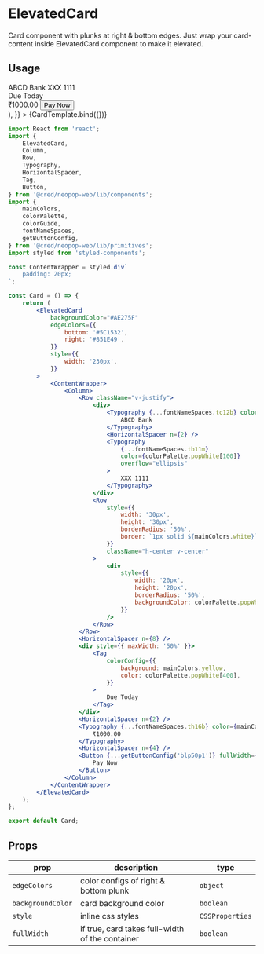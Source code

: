 
<Meta title="Components/ElevatedCard" component={ElevatedCard} />

# ElevatedCard

Card component with plunks at right & bottom edges. Just wrap your card-content inside ElevatedCard component to make it elevated.


## Usage

<Canvas>
    <Story
        name="Basic Card"
        args={{
            backgroundColor: '#AE275F',
            edgeColors: {
                bottom: '#5C1532',
                right: '#851E49',
            },
            style: {
                width: '230px',
            },
            children: (
                <div style={{ padding: '20px' }}>
                    <Column>
                        <Row className="v-justify">
                            <div>
                                <Typography {...fontNameSpaces.tc12b} color={mainColors.white}>
                                    ABCD Bank
                                </Typography>
                                <HorizontalSpacer n={2} />
                                <Typography
                                    {...fontNameSpaces.tb11m}
                                    color={colorPalette.popWhite[100]}
                                    overflow="ellipsis"
                                >
                                    XXX 1111
                                </Typography>
                            </div>
                            <Row
                                style={{
                                    width: '30px',
                                    height: '30px',
                                    borderRadius: '50%',
                                    border: `1px solid ${mainColors.white}`,
                                }}
                                className="h-center v-center"
                            >
                                <div
                                    style={{
                                        width: '20px',
                                        height: '20px',
                                        borderRadius: '50%',
                                        backgroundColor: colorPalette.popWhite[300],
                                    }}
                                />
                            </Row>
                        </Row>
                        <HorizontalSpacer n={8} />
                        <div style={{ maxWidth: '50%' }}>
                            <Tag
                                colorConfig={{
                                    background: mainColors.yellow,
                                    color: colorPalette.popWhite[400],
                                }}
                            >
                                Due Today
                            </Tag>
                        </div>
                        <HorizontalSpacer n={2} />
                        <Typography {...fontNameSpaces.th16b} color={mainColors.white}>
                            ₹1000.00
                        </Typography>
                        <HorizontalSpacer n={4} />
                        <Button {...getButtonConfig('blp50p1')} fullWidth={true}>
                            Pay Now
                        </Button>
                    </Column>
                </div>
            ),
        }}
    >
        {CardTemplate.bind({})}
    </Story>
</Canvas>

```jsx
import React from 'react';
import {
    ElevatedCard,
    Column,
    Row,
    Typography,
    HorizontalSpacer,
    Tag,
    Button,
} from '@cred/neopop-web/lib/components';
import {
    mainColors,
    colorPalette,
    colorGuide,
    fontNameSpaces,
    getButtonConfig,
} from '@cred/neopop-web/lib/primitives';
import styled from 'styled-components';

const ContentWrapper = styled.div`
    padding: 20px;
`;

const Card = () => {
    return (
        <ElevatedCard
            backgroundColor="#AE275F"
            edgeColors={{
                bottom: '#5C1532',
                right: '#851E49',
            }}
            style={{
                width: '230px',
            }}
        >
            <ContentWrapper>
                <Column>
                    <Row className="v-justify">
                        <div>
                            <Typography {...fontNameSpaces.tc12b} color={mainColors.white}>
                                ABCD Bank
                            </Typography>
                            <HorizontalSpacer n={2} />
                            <Typography
                                {...fontNameSpaces.tb11m}
                                color={colorPalette.popWhite[100]}
                                overflow="ellipsis"
                            >
                                XXX 1111
                            </Typography>
                        </div>
                        <Row
                            style={{
                                width: '30px',
                                height: '30px',
                                borderRadius: '50%',
                                border: `1px solid ${mainColors.white}`,
                            }}
                            className="h-center v-center"
                        >
                            <div
                                style={{
                                    width: '20px',
                                    height: '20px',
                                    borderRadius: '50%',
                                    backgroundColor: colorPalette.popWhite[300],
                                }}
                            />
                        </Row>
                    </Row>
                    <HorizontalSpacer n={8} />
                    <div style={{ maxWidth: '50%' }}>
                        <Tag
                            colorConfig={{
                                background: mainColors.yellow,
                                color: colorPalette.popWhite[400],
                            }}
                        >
                            Due Today
                        </Tag>
                    </div>
                    <HorizontalSpacer n={2} />
                    <Typography {...fontNameSpaces.th16b} color={mainColors.white}>
                        ₹1000.00
                    </Typography>
                    <HorizontalSpacer n={4} />
                    <Button {...getButtonConfig('blp50p1')} fullWidth={true}>
                        Pay Now
                    </Button>
                </Column>
            </ContentWrapper>
        </ElevatedCard>
    );
};

export default Card;
```

## Props

<div style={{overflowX: 'auto'}}>

| prop              | description                                     | type            |
| ----------------- | ----------------------------------------------- | --------------- |
| `edgeColors`      | color configs of right & bottom plunk           | `object`        |
| `backgroundColor` | card background color                           | `boolean`       |
| `style`           | inline css styles                               | `CSSProperties` |
| `fullWidth`       | if true, card takes full-width of the container | `boolean`       |

</div>
